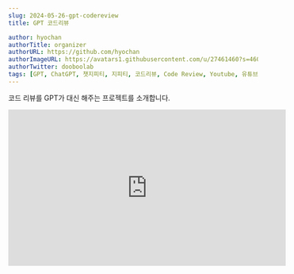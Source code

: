 ```yaml
---
slug: 2024-05-26-gpt-codereview
title: GPT 코드리뷰

author: hyochan
authorTitle: organizer
authorURL: https://github.com/hyochan
authorImageURL: https://avatars1.githubusercontent.com/u/27461460?s=460&u=b5860875e26d33fd70fd210f4ea74f81cdf9d99b&v=4
authorTwitter: dooboolab
tags: [GPT, ChatGPT, 챗지피티, 지피티, 코드리뷰, Code Review, Youtube, 유튜브]
---
```



코드 리뷰를 GPT가 대신 해주는 프로젝트를 소개합니다.

<div class="video-container">
<iframe width="560" height="315" src="https://www.youtube.com/embed/sZoh0aLXq5g?si=rqL9M9xbTuzG74ZF" title="GPT 코드 리뷰" frameborder="0" allow="accelerometer; autoplay; clipboard-write; encrypted-media; gyroscope; picture-in-picture; web-share" allowfullscreen></iframe>
</div>

<AdFitMobileBanner
  unit="DAN-h9aPNdWQH8MvhaeY"
  className="adfit-middle-mobile-2024-05-26"
/>